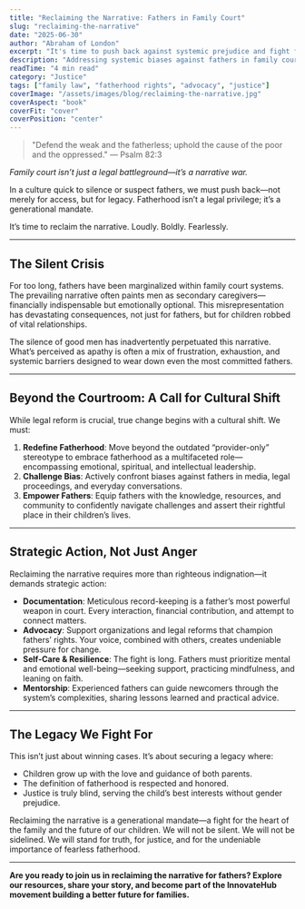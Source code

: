 ```yaml
---
title: "Reclaiming the Narrative: Fathers in Family Court"
slug: "reclaiming-the-narrative"
date: "2025-06-30"
author: "Abraham of London"
excerpt: "It's time to push back against systemic prejudice and fight for fatherhood."
description: "Addressing systemic biases against fathers in family court and advocating for equal recognition."
readTime: "4 min read"
category: "Justice"
tags: ["family law", "fatherhood rights", "advocacy", "justice"]
coverImage: "/assets/images/blog/reclaiming-the-narrative.jpg"
coverAspect: "book"
coverFit: "cover"
coverPosition: "center"
---
```


> "Defend the weak and the fatherless; uphold the cause of the poor and the oppressed." — Psalm 82:3

*Family court isn’t just a legal battleground—it’s a narrative war.*

In a culture quick to silence or suspect fathers, we must push back—not merely for access, but for legacy. Fatherhood isn’t a legal privilege; it’s a generational mandate.

It’s time to reclaim the narrative. Loudly. Boldly. Fearlessly.

---

## The Silent Crisis

For too long, fathers have been marginalized within family court systems. The prevailing narrative often paints men as secondary caregivers—financially indispensable but emotionally optional. This misrepresentation has devastating consequences, not just for fathers, but for children robbed of vital relationships.

The silence of good men has inadvertently perpetuated this narrative. What’s perceived as apathy is often a mix of frustration, exhaustion, and systemic barriers designed to wear down even the most committed fathers.

---

## Beyond the Courtroom: A Call for Cultural Shift

While legal reform is crucial, true change begins with a cultural shift. We must:

1. **Redefine Fatherhood**: Move beyond the outdated “provider-only” stereotype to embrace fatherhood as a multifaceted role—encompassing emotional, spiritual, and intellectual leadership.
2. **Challenge Bias**: Actively confront biases against fathers in media, legal proceedings, and everyday conversations.
3. **Empower Fathers**: Equip fathers with the knowledge, resources, and community to confidently navigate challenges and assert their rightful place in their children’s lives.

---

## Strategic Action, Not Just Anger

Reclaiming the narrative requires more than righteous indignation—it demands strategic action:

- **Documentation**: Meticulous record-keeping is a father’s most powerful weapon in court. Every interaction, financial contribution, and attempt to connect matters.
- **Advocacy**: Support organizations and legal reforms that champion fathers’ rights. Your voice, combined with others, creates undeniable pressure for change.
- **Self-Care & Resilience**: The fight is long. Fathers must prioritize mental and emotional well-being—seeking support, practicing mindfulness, and leaning on faith.
- **Mentorship**: Experienced fathers can guide newcomers through the system’s complexities, sharing lessons learned and practical advice.

---

## The Legacy We Fight For

This isn’t just about winning cases. It’s about securing a legacy where:

- Children grow up with the love and guidance of both parents.
- The definition of fatherhood is respected and honored.
- Justice is truly blind, serving the child’s best interests without gender prejudice.

Reclaiming the narrative is a generational mandate—a fight for the heart of the family and the future of our children. We will not be silent. We will not be sidelined. We will stand for truth, for justice, and for the undeniable importance of fearless fatherhood.

---

**Are you ready to join us in reclaiming the narrative for fathers? Explore our resources, share your story, and become part of the InnovateHub movement building a better future for families.**
